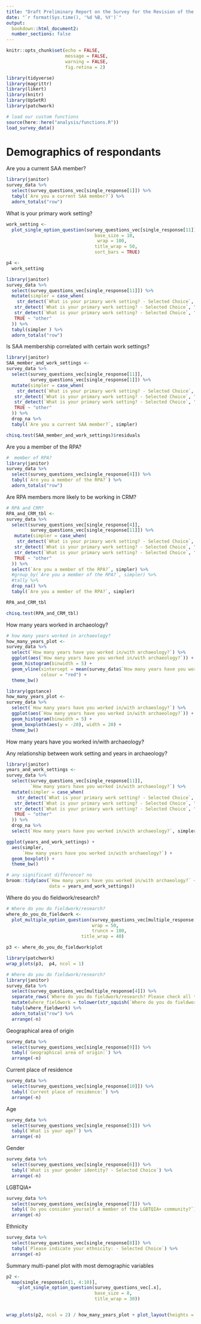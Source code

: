 ```yaml
---
title: "Draft Preliminary Report on the Survey for the Revision of the SAA's Principles of Archaeological Ethics"
date: "`r format(Sys.time(), '%d %B, %Y')`"
output: 
  bookdown::html_document2:
  number_sections: false
---
```


```r
knitr::opts_chunk$set(echo = FALSE,
                      message = FALSE,
                      warning = FALSE,
                      fig.retina = 2)
```

```r
library(tidyverse)
library(magrittr)
library(likert)
library(knitr)
library(UpSetR)
library(patchwork)

# load our custom functions
source(here::here("analysis/functions.R"))
load_survey_data()
```

# Demographics of respondants {-}



Are you a current SAA member?	

```r
library(janitor)
survey_data %>% 
  select(survey_questions_vec[single_response[1]]) %>% 
  tabyl(`Are you a current SAA member?`) %>% 
  adorn_totals("row")
```

What is your primary work setting?	

```r
work_setting <- 
  plot_single_option_question(survey_questions_vec[single_response[11]], 
                                 base_size = 10,
                                  wrap = 100,
                                 title_wrap = 50,
                                 sort_bars = TRUE)

p4 <- 
  work_setting

library(janitor)
survey_data %>% 
  select(survey_questions_vec[single_response[11]]) %>% 
  mutate(simpler = case_when(
    str_detect(`What is your primary work setting? - Selected Choice`, "Academic") ~ "Academic",
   str_detect(`What is your primary work setting? - Selected Choice`, "CRM") ~ "CRM", 
   str_detect(`What is your primary work setting? - Selected Choice`, "Gov") ~ "Government",
   TRUE ~ "other"
  )) %>% 
  tabyl(simpler ) %>% 
  adorn_totals("row")
```


Is SAA membership correlated with certain work settings?

```r
library(janitor)
SAA_member_and_work_settings <- 
survey_data %>% 
  select(survey_questions_vec[single_response[11]],
         survey_questions_vec[single_response[1]]) %>% 
  mutate(simpler = case_when(
    str_detect(`What is your primary work setting? - Selected Choice`, "Academic") ~ "Academic",
   str_detect(`What is your primary work setting? - Selected Choice`, "CRM") ~ "CRM", 
   str_detect(`What is your primary work setting? - Selected Choice`, "Gov") ~ "Government",
   TRUE ~ "other"
  )) %>% 
  drop_na %>% 
  tabyl(`Are you a current SAA member?`, simpler)

chisq.test(SAA_member_and_work_settings)$residuals

```

Are you a member of the RPA?	

```r
#  member of RPA?
library(janitor)
survey_data %>% 
  select(survey_questions_vec[single_response[4]]) %>% 
  tabyl(`Are you a member of the RPA?`) %>% 
  adorn_totals("row")
```

Are RPA members more likely to be working in CRM?

```r
# RPA and CRM?
RPA_and_CRM_tbl <- 
survey_data %>% 
  select(survey_questions_vec[single_response[4]],
         survey_questions_vec[single_response[11]]) %>% 
   mutate(simpler = case_when(
    str_detect(`What is your primary work setting? - Selected Choice`, "Academic") ~ "Academic",
   str_detect(`What is your primary work setting? - Selected Choice`, "CRM") ~ "CRM", 
   str_detect(`What is your primary work setting? - Selected Choice`, "Gov") ~ "Government",
   TRUE ~ "other"
  )) %>% 
  select(`Are you a member of the RPA?`, simpler) %>% 
  #group_by(`Are you a member of the RPA?`, simpler) %>% 
  #tally %>% 
  drop_na() %>% 
  tabyl(`Are you a member of the RPA?`, simpler)

RPA_and_CRM_tbl

chisq.test(RPA_and_CRM_tbl)
```

How many years worked in archaeology?

```r
# how many years worked in archaeology?
how_many_years_plot <- 
survey_data %>% 
  select(`How many years have you worked in/with archaeology?`) %>% 
  ggplot(aes(`How many years have you worked in/with archaeology?`)) +
  geom_histogram(binwidth = 5) +
  geom_vline(xintercept = mean(survey_data$`How many years have you worked in/with archaeology?`, na.rm = TRUE),
             colour = "red") +
  theme_bw()

library(ggstance)
how_many_years_plot <- 
survey_data %>% 
  select(`How many years have you worked in/with archaeology?`) %>% 
  ggplot(aes(`How many years have you worked in/with archaeology?`)) +
  geom_histogram(binwidth = 5) +
  geom_boxploth(aes(y = -20), width = 20) +
  theme_bw()
```

How many years have you worked in/with archaeology?	

Any relationship between work setting and years in archaeology?

```r
library(janitor)
years_and_work_settings <- 
survey_data %>% 
  select(survey_questions_vec[single_response[11]],
         `How many years have you worked in/with archaeology?`) %>% 
  mutate(simpler = case_when(
    str_detect(`What is your primary work setting? - Selected Choice`, "Academic") ~ "Academic",
   str_detect(`What is your primary work setting? - Selected Choice`, "CRM") ~ "CRM", 
   str_detect(`What is your primary work setting? - Selected Choice`, "Gov") ~ "Government",
   TRUE ~ "other"
  )) %>% 
  drop_na %>% 
  select(`How many years have you worked in/with archaeology?`, simpler)

ggplot(years_and_work_settings) +
  aes(simpler, 
      `How many years have you worked in/with archaeology?`) +
  geom_boxplot() +
  theme_bw()

# any significant difference? no
broom::tidy(aov(`How many years have you worked in/with archaeology?` ~ simpler ,
                data = years_and_work_settings))

```

Where do you do fieldwork/research? 

```r
# Where do you do fieldwork/research? 
where_do_you_do_fieldwork <- 
  plot_multiple_option_question(survey_questions_vec[multiple_response[4]],
                                wrap = 50,
                                truncn = 100,
                            title_wrap = 40)

p3 <- where_do_you_do_fieldwork$plot
```


```r
library(patchwork)
wrap_plots(p3,  p4, ncol = 1)
```


```r
# Where do you do fieldwork/research? 
library(janitor)
survey_data %>% 
  select(survey_questions_vec[multiple_response[4]]) %>% 
  separate_rows(`Where do you do fieldwork/research? Please check all that apply.` , sep = ",") %>% 
  mutate(where_fieldwork = tolower(str_squish(`Where do you do fieldwork/research? Please check all that apply.`))) %>% 
  tabyl(where_fieldwork) %>% 
  adorn_totals("row") %>% 
  arrange(-n)
```

Geographical area of origin

```r
survey_data %>% 
  select(survey_questions_vec[single_response[9]]) %>% 
  tabyl(`Geographical area of origin:`) %>% 
  arrange(-n)
```

Current place of residence 

```r
survey_data %>% 
  select(survey_questions_vec[single_response[10]]) %>% 
  tabyl(`Current place of residence:`) %>% 
  arrange(-n)
```

Age

```r
survey_data %>% 
  select(survey_questions_vec[single_response[5]]) %>% 
  tabyl(`What is your age?`) %>% 
  arrange(-n)
```

Gender

```r
survey_data %>% 
  select(survey_questions_vec[single_response[6]]) %>% 
  tabyl(`What is your gender identity? - Selected Choice`) %>% 
  arrange(-n)
```

LGBTQIA+

```r
survey_data %>% 
  select(survey_questions_vec[single_response[7]]) %>% 
  tabyl(`Do you consider yourself a member of the LGBTQIA+ community?`) %>% 
  arrange(-n)
```

Ethnicity

```r
survey_data %>% 
  select(survey_questions_vec[single_response[8]]) %>% 
  tabyl(`Please indicate your ethnicity: - Selected Choice`) %>% 
  arrange(-n)
```

Summary multi-panel plot with most demographic variables

```r
p2 <- 
  map(single_response[c(1, 4:10)], 
    ~plot_single_option_question(survey_questions_vec[.x], 
                                 base_size = 8,
                                 title_wrap = 30))


wrap_plots(p2, ncol = 2) / how_many_years_plot + plot_layout(heights = c(1, 0.3))
```


